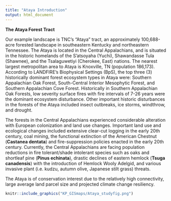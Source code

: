```yaml
---
title: "Ataya Introduction"
output: html_document
---
```


**The Ataya Forest Tract**

Our example landscape is TNC's "Ataya" tract, an approximately 100,688-acre forested landscape in southeastern Kentucky and northeastern Tennessee. The Ataya is located in the Central Appalachians, and is situated in the historic homelands of the S'atsoyaha (Yuchi), Shawandasse Tula (Shawnee), and the Tsalaguwetiyi (Cherokee, East) nations. The nearest largest metropolitan area to Ataya is Knoxville, TN (population 186,173). According to LANDFIRE's Biophysical Settings (BpS), the top three (3) historically dominant forest ecosystem types in Ataya were: Southern Appalachian Oak Forest, South-Central Interior Mesophytic Forest, and Southern Appalachian Cove Forest. Historically in Southern Appalachian Oak Forests, low severity surface fires with fire intervals of 7-26 years were the dominant ecosystem disturbance. Other important historic disturbances in the forests of the Ataya included insect outbreaks, ice storms, windthrow, and drought. 

The forests in the Central Appalachians experienced considerable alteration with European colonization and land use changes. Important land use and ecological changes included extensive clear-cut logging in the early 20th century, coal mining, the functional extinction of the American Chestnut (**Castanea dentata**) and fire-suppression policies enacted in the early 20th century. Currently, the Central Appalachians are facing population reductions in fire tolerant/shade intolerant species such as oaks and shortleaf pine (**Pinus echinata**), drastic declines of eastern hemlock (**Tsuga canadensis**) with the introduction of Hemlock Wooly Adelgid, and various invasive plant (i.e. kudzu, autumn olive, Japanese stilt grass) threats.  

The Ataya is of conservation interest due to the relatively high connectivity, large average land parcel size and projected climate change resiliency.

```r
knitr::include_graphics("KP_GISmaps/Ataya_studyfig.png")

```
